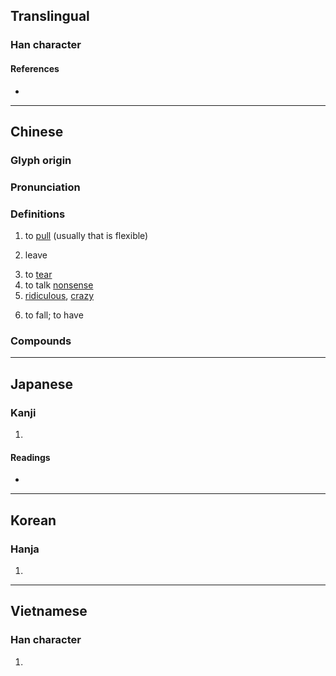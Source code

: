 {{also|撦}}
{{character info}}
==Translingual==

===Han character===
{{Han char|rn=64|rad=手|as=04|sn=7|four=51010|canj=QYLM|ids=⿰扌止}}

====References====
* {{Han ref|kx=0418.230|dkj=11833|dj=0765.200|hdz=31836.040|uh=626F|ud=25199|bh=A7E8|bd=42984}}

----

==Chinese==
{{zh-forms|alt=撦}}

===Glyph origin===
{{Han etym}}

===Pronunciation===
{{zh-pron
|m=chě
|ma=Zh-chě.oga
|m-s=ce3
|c=ce2
|h=pfs=chhá
|md=
|mn=chhé/qz,xm,zz:chhiá
|mn_note=chhé - vernacular; chhiá - literary
|w=
|x=che3
|mc=
|oc=y
|cat=
}}

===Definitions===
{{zh-hanzi}}

# to [[pull]] (usually that is flexible)
# {{lb|zh|Cantonese}} leave
# to [[tear]]
# to talk [[nonsense]]
# [[ridiculous]], [[crazy]]
# {{lb|zh|dialectal|of weather}} to fall; to have
#: {{zh-x|扯霍閃|to have lightning|M-S|tr=ce3 ho2 san3}}

===Compounds===
{{zh-der|丟輪扯砲|弓兒扯滿|七拉八扯|丟連扯|嘮扯|扯謊撩白|扯談|扯白|扯三拉四|扯閑盤兒|拉扯|扯平|扯後腿|扳扯|扯不清|扯破|攀扯|扯呼|扯手扯腳|扯底線|扯縴|扯閑篇|推三扯四|扯筋|扯麵|扯勸|撏綿扯絮|扯尾巴|扯臊|扯篷拉縴|拖扯|扯淡|扯皮弄筋|扯皮|瞎扯|扯撮|扯篷|扯是搬非|扯落|牽扯|扯拉|扯扯拽拽|瞎扯臊|扯架子|扯扯連連|扯牛尾巴|扯直|扯簸箕|白扯|扯順風旗|東扯西拽|揪扯|扯手|拉拉扯扯|拉三扯四|扯倒|扯著脖子|扯頭|扯曳|東拉西扯|殺雞扯脖|扯謊|扯開嗓子|扯鈴|扯爛汙|扯票|扯住|扯平點|扯腿|扯閒白|撏扯|捽扯|扯空砑光|扯破臉皮|扯弓搭箭|鬼扯淡|胡拉混扯|胡扯|胡支扯葉|鬼扯腿|鬼扯|順風扯旗|鬼扯蛋|閒扯淡|閒扯|連扯跟頭}}

{{zh-cat|Intermediate}}

----

==Japanese==

===Kanji===
{{ja-kanji|grade=|rs=手04}}

# {{rfdef|ja|sort=手04}}

====Readings====
* {{ja-readings|on=[[た]] (ta), [[しゃ]] (sha)|kun=[[ひく]] (hiku)}}

----

==Korean==

===Hanja===
{{ko-hanja|hangeul=차|eumhun=|rv=cha|mr=ch'a|y=cha}}

# {{rfdef|ko|sort=手04}}

----

==Vietnamese==

===Han character===
{{vi-hantu|[[chải]], [[xả]], [[chẻ]], [[giẫy]], [[xới]], [[chỉ]], [[xé]], [[xẻ]], [[xởi]]|rs=手04}}

# {{rfdef|vi|sort=手04}}